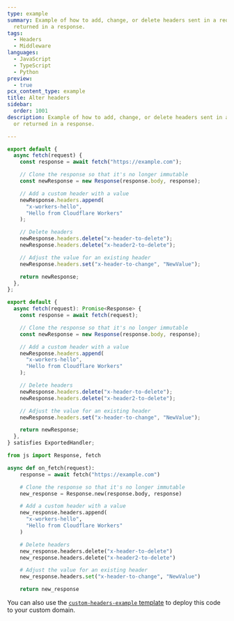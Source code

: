 ```yaml
---
type: example
summary: Example of how to add, change, or delete headers sent in a request or
  returned in a response.
tags:
  - Headers
  - Middleware
languages:
  - JavaScript
  - TypeScript
  - Python
preview:
  - true
pcx_content_type: example
title: Alter headers
sidebar:
  order: 1001
description: Example of how to add, change, or delete headers sent in a request
  or returned in a response.

---
```



<Tabs> <TabItem label="JavaScript" icon="seti:javascript">

```js
export default {
  async fetch(request) {
    const response = await fetch("https://example.com");

    // Clone the response so that it's no longer immutable
    const newResponse = new Response(response.body, response);

    // Add a custom header with a value
    newResponse.headers.append(
      "x-workers-hello",
      "Hello from Cloudflare Workers"
    );

    // Delete headers
    newResponse.headers.delete("x-header-to-delete");
    newResponse.headers.delete("x-header2-to-delete");

    // Adjust the value for an existing header
    newResponse.headers.set("x-header-to-change", "NewValue");

    return newResponse;
  },
};
```

</TabItem> <TabItem label="TypeScript" icon="seti:typescript">

```ts
export default {
  async fetch(request): Promise<Response> {
    const response = await fetch(request);

    // Clone the response so that it's no longer immutable
    const newResponse = new Response(response.body, response);

    // Add a custom header with a value
    newResponse.headers.append(
      "x-workers-hello",
      "Hello from Cloudflare Workers"
    );

    // Delete headers
    newResponse.headers.delete("x-header-to-delete");
    newResponse.headers.delete("x-header2-to-delete");

    // Adjust the value for an existing header
    newResponse.headers.set("x-header-to-change", "NewValue");

    return newResponse;
  },
} satisfies ExportedHandler;
```

</TabItem> <TabItem label="Python" icon="seti:python">

```py
from js import Response, fetch

async def on_fetch(request):
    response = await fetch("https://example.com")

    # Clone the response so that it's no longer immutable
    new_response = Response.new(response.body, response)

    # Add a custom header with a value
    new_response.headers.append(
      "x-workers-hello",
      "Hello from Cloudflare Workers"
    )

    # Delete headers
    new_response.headers.delete("x-header-to-delete")
    new_response.headers.delete("x-header2-to-delete")

    # Adjust the value for an existing header
    new_response.headers.set("x-header-to-change", "NewValue")

    return new_response
```

</TabItem> </Tabs>

You can also use the [`custom-headers-example` template](https://github.com/kristianfreeman/custom-headers-example) to deploy this code to your custom domain.
